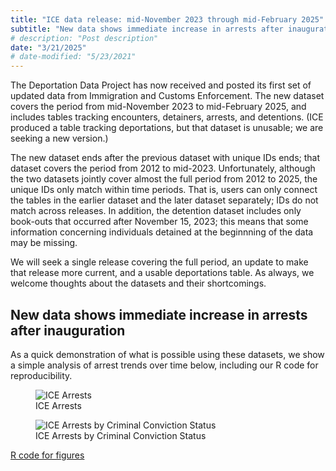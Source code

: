```yaml
---
title: "ICE data release: mid-November 2023 through mid-February 2025"
subtitle: "New data shows immediate increase in arrests after inauguration"
# description: "Post description"
date: "3/21/2025"
# date-modified: "5/23/2021"
---
```


The Deportation Data Project has now received and posted its first set of updated data from Immigration and Customs Enforcement. The new dataset covers the period from mid-November 2023 to mid-February 2025, and includes tables tracking encounters, detainers, arrests, and detentions. (ICE produced a table tracking deportations, but that dataset is unusable; we are seeking a new version.)

The new dataset ends after the previous dataset with unique IDs ends; that dataset covers the period from 2012 to mid-2023. Unfortunately, although the two datasets jointly cover almost the full period from 2012 to 2025, the unique IDs only match within time periods. That is, users can only connect the tables in the earlier dataset and the later dataset separately; IDs do not match across releases. In addition, the detention dataset includes only book-outs that occurred after November 15, 2023; this means that some information concerning individuals detained at the beginnning of the data may be missing. 

We will seek a single release covering the full period, an update to make that release more current, and a usable deportations table. As always, we welcome thoughts about the datasets and their shortcomings.

## New data shows immediate increase in arrests after inauguration

As a quick demonstration of what is possible using these datasets, we show a simple analysis of arrest trends over time below, including our R code for reproducibility. 

![ICE Arrests](/news/img/2025-03-21-ice-arrests.svg)

![ICE Arrests by Criminal Conviction Status](/news/img/2025-03-21-ice-arrests-by-criminal-convictions.svg)

[R code for figures](/news/code/2024-03-21-ICE-release-figures.R)
